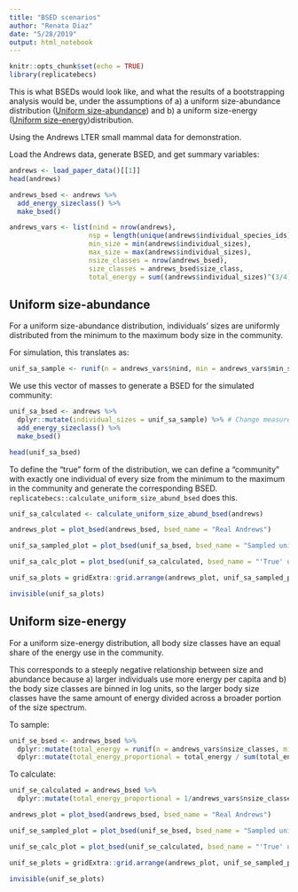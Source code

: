 ```yaml
---
title: "BSED scenarios"
author: "Renata Diaz"
date: "5/28/2019"
output: html_notebook
---
```


```r
knitr::opts_chunk$set(echo = TRUE)
library(replicatebecs)
```

This is what BSEDs would look like, and what the results of a bootstrapping analysis would be, under the assumptions of a) a uniform size-abundance distribution ([Uniform size-abundance]) and b) a uniform size-energy ([Uniform size-energy])distribution. 

Using the Andrews LTER small mammal data for demonstration.

Load the Andrews data, generate BSED, and get summary variables:
```r
andrews <- load_paper_data()[[1]]
head(andrews)

andrews_bsed <- andrews %>%
  add_energy_sizeclass() %>%
  make_bsed()
```

```r
andrews_vars <- list(nind = nrow(andrews),
                    nsp = length(unique(andrews$individual_species_ids)),
                    min_size = min(andrews$individual_sizes),
                    max_size = max(andrews$individual_sizes),
                    nsize_classes = nrow(andrews_bsed),
                    size_classes = andrews_bsed$size_class,
                    total_energy = sum((andrews$individual_sizes)^(3/4)))
```

## Uniform size-abundance

For a uniform size-abundance distribution, individuals' sizes are uniformly distributed from the minimum to the maximum body size in the community.

For simulation, this translates as:

```r
unif_sa_sample <- runif(n = andrews_vars$nind, min = andrews_vars$min_size, max = andrews_vars$max_size)
```

We use this vector of masses to generate a BSED for the simulated community:

```r
unif_sa_bsed <- andrews %>%
  dplyr::mutate(individual_sizes = unif_sa_sample) %>% # Change measured masses to simulated masses
  add_energy_sizeclass() %>%
  make_bsed()

head(unif_sa_bsed)
```

To define the "true" form of the distribution, we can define a "community" with exactly one individual of every size from the minimum to the maximum in the community and generate the corresponding BSED. `replicatebecs::calculate_uniform_size_abund_bsed` does this. 

```r
unif_sa_calculated <- calculate_uniform_size_abund_bsed(andrews)
```


```r
andrews_plot = plot_bsed(andrews_bsed, bsed_name = "Real Andrews")

unif_sa_sampled_plot = plot_bsed(unif_sa_bsed, bsed_name = "Sampled uniform size-abundance")

unif_sa_calc_plot = plot_bsed(unif_sa_calculated, bsed_name = "'True' uniform size-abundance")

unif_sa_plots = gridExtra::grid.arrange(andrews_plot, unif_sa_sampled_plot, unif_sa_calc_plot, nrow = 1)

invisible(unif_sa_plots)

```


## Uniform size-energy

For a uniform size-energy distribution, all body size classes have an equal share of the energy use in the community.

This corresponds to a steeply negative relationship between size and abundance because a) larger individuals use more energy per capita and b) the body size classes are binned in log units, so the larger body size classes have the same amount of energy divided across a broader portion of the size spectrum. 

To sample:

```r

unif_se_bsed <- andrews_bsed %>%
  dplyr::mutate(total_energy = runif(n = andrews_vars$nsize_classes, min = 0, max = andrews_vars$total_energy)) %>% # the maximum doesn't matter, because we will convert it to proportional
  dplyr::mutate(total_energy_proportional = total_energy / sum(total_energy))

```


To calculate:

```r
unif_se_calculated = andrews_bsed %>%
  dplyr::mutate(total_energy_proportional = 1/andrews_vars$nsize_classes)
```


```r
andrews_plot = plot_bsed(andrews_bsed, bsed_name = "Real Andrews")

unif_se_sampled_plot = plot_bsed(unif_se_bsed, bsed_name = "Sampled uniform size-energy")

unif_se_calc_plot = plot_bsed(unif_se_calculated, bsed_name = "'True' uniform size-energy")

unif_se_plots = gridExtra::grid.arrange(andrews_plot, unif_se_sampled_plot, unif_se_calc_plot, nrow = 1)

invisible(unif_se_plots)

```
